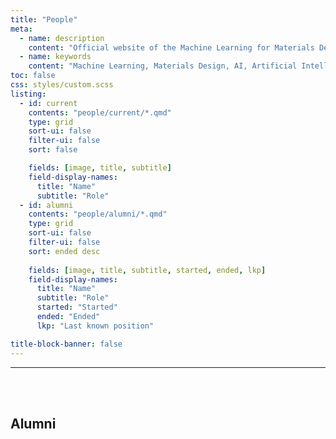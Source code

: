 ```yaml
---
title: "People"
meta:
  - name: description
    content: "Official website of the Machine Learning for Materials Design (ML4MD) Lab, led by Attila Cangi. People section, including current members and alumni."
  - name: keywords
    content: "Machine Learning, Materials Design, AI, Artificial Intelligence, Cangi Lab, People, Team, Alumni"
toc: false
css: styles/custom.scss
listing:
  - id: current
    contents: "people/current/*.qmd"
    type: grid
    sort-ui: false
    filter-ui: false
    sort: false

    fields: [image, title, subtitle]
    field-display-names: 
      title: "Name"
      subtitle: "Role"
  - id: alumni
    contents: "people/alumni/*.qmd"
    type: grid
    sort-ui: false
    filter-ui: false
    sort: ended desc
    
    fields: [image, title, subtitle, started, ended, lkp]
    field-display-names: 
      title: "Name"
      subtitle: "Role"
      started: "Started"
      ended: "Ended"
      lkp: "Last known position"

title-block-banner: false
---
```


:::{#current}
:::

---

<br><br>

## Alumni

:::{#alumni}
:::